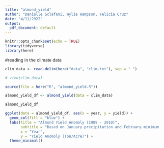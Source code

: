 ```yaml
---
title: "almond_yield"
author: "Danielle Sclafani, Wylie Hampson, Felicia Cruz"
date: "4/11/2022"
output:
  pdf_document: default
---
```


```r
knitr::opts_chunk$set(echo = TRUE)
library(tidyverse)
library(here)
```


#reading in the climate data
```r
clim_data <- read.delim(here("data", "clim.txt"), sep = " ")

# view(clim_data)
```

```r
source(file = here("R", "almond_yield.R"))

almond_yield_df <- almond_yield(data = clim_data)

almond_yield_df
```

```r
ggplot(data = almond_yield_df, aes(x = year, y = yield)) +
  geom_col(fill = "blue") +
  labs(title = "Almond Yield Anomoly (1989 - 2010)",
       subtitle = "Based on January precipitation and February minimum temp. values.",
       x = "Year",
       y = "Yield Anomoly (Ton/Acre)") +
  theme_minimal()
```



